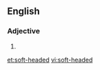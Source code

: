 ==English==

===Adjective===
{{en-adj}}

# {{alternative spelling of|softheaded}}

[[et:soft-headed]]
[[vi:soft-headed]]